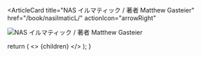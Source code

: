 <ArticleCard
  title="NAS イルマティック / 著者 Matthew Gasteier"
  href="/book/nasilmaticL/"
  actionIcon="arrowRight"
>

![NAS イルマティック / 著者 Matthew Gasteier](../../images/books/nasilmatic.jpg) 
</ArticleCard>

  return (
    <>
      {children}
    </>
  );
}
